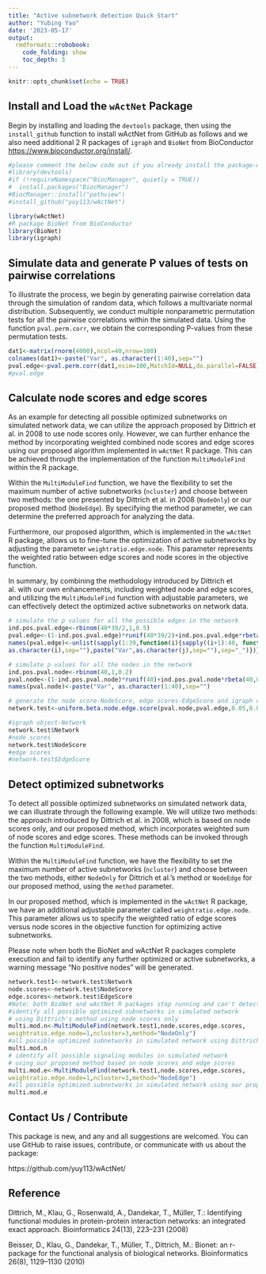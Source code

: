 ```yaml
---
title: "Active subnetwork detection Quick Start"
author: "Yubing Yao"
date: '2023-05-17'
output: 
  rmdformats::robobook:
    code_folding: show
    toc_depth: 3
---
```


```r
knitr::opts_chunk$set(echo = TRUE)
```

## Install and Load the `wActNet` Package


Begin by installing and loading the `devtools` package, then using the `install_github` function to install wActNet from GitHub as follows and we also need additional 2 R packages of `igraph` and `BioNet` from BioConductor <https://www.bioconductor.org/install/>.



```r
#please comment the below code out if you already install the package-wActNet from github
#library(devtools)
#if (!requireNamespace("BiocManager", quietly = TRUE))
#  install.packages("BiocManager")
#BiocManager::install("pathview")
#install_github("yuy113/wActNet")

library(wActNet)
#R package BioNet from BioConductor 
library(BioNet)
library(igraph)
```

## Simulate data and generate P values of tests on pairwise correlations

To illustrate the process, we begin by generating pairwise correlation data through the simulation of random data, which follows a multivariate normal distribution. Subsequently, we conduct multiple nonparametric permutation tests for all the pairwise correlations within the simulated data. Using the function `pval.perm.corr`, we obtain the corresponding P-values from these permutation tests.

```r
dat1<-matrix(rnorm(4000),ncol=40,nrow=100)
colnames(dat1)<-paste("Var", as.character(1:40),sep="")
pval.edge<-pval.perm.corr(dat1,nsim=100,MatchId=NULL,do.parallel=FALSE)
#pval.edge
```

## Calculate node scores and edge scores 

As an example for detecting all possible optimized subnetworks on simulated network data, we can utilize the approach proposed by Dittrich et al. in 2008 to use node scores only. However, we can further enhance the method by incorporating weighted combined node scores and edge scores using our proposed algorithm implemented in `wActNet` R package. This can be achieved through the implementation of the function `MultiModuleFind` within the R package.

Within the `MultiModuleFind` function, we have the flexibility to set the maximum number of active subnetworks (`ncluster`) and choose between two methods: the one presented by Dittrich et al. in 2008 (`NodeOnly`) or our proposed method (`NodeEdge`). By specifying the method parameter, we can determine the preferred approach for analyzing the data.

Furthermore, our proposed algorithm, which is implemented in the `wActNet` R package, allows us to fine-tune the optimization of active subnetworks by adjusting the parameter `weightratio.edge.node`. This parameter represents the weighted ratio between edge scores and node scores in the objective function.

In summary, by combining the methodology introduced by Dittrich et al. with our own enhancements, including weighted node and edge scores, and utilizing the `MultiModuleFind` function with adjustable parameters, we can effectively detect the optimized active subnetworks on network data.


```r
# simulate the p values for all the possible edges in the network
ind.pos.pval.edge<-rbinom(40*39/2,1,0.5)
pval.edge<-(1-ind.pos.pval.edge)*runif(40*39/2)+ind.pos.pval.edge*rbeta(40*39/2,0.1,1)
names(pval.edge)<-unlist(sapply(1:39,function(i){sapply((i+1):40, function(j){paste(paste("Var",
as.character(i),sep=""),paste("Var",as.character(j),sep=""),sep="_")})}))

# simulate p values for all the nodes in the network
ind.pos.pval.node<-rbinom(40,1,0.2)
pval.node<-(1-ind.pos.pval.node)*runif(40)+ind.pos.pval.node*rbeta(40,0.1,1)
names(pval.node)<-paste("Var", as.character(1:40),sep="")

# generate the node score-NodeScore, edge scores-EdgeScore and igraph object-Network
network.test<-uniform.beta.node.edge.score(pval.node,pval.edge,0.05,0.05,dat1)

#igraph object-Network
network.test$Network
#node scores
network.test$NodeScore
#edge scores
#network.test$EdgeScore
```


## Detect optimized subnetworks 
To detect all possible optimized subnetworks on simulated network data, we can illustrate through the following example. We will utilize two methods: the approach introduced by Dittrich et al. in 2008, which is based on node scores only, and our proposed method, which incorporates weighted sum of node scores and edge scores. These methods can be invoked through the function `MultiModuleFind`.

Within the `MultiModuleFind` function, we have the flexibility to set the maximum number of active subnetworks (`ncluster`) and choose between the two methods, either `NodeOnly` for Dittrich et al.'s method or `NodeEdge` for our proposed method, using the `method` parameter.

In our proposed method, which is implemented in the `wActNet` R package, we have an additional adjustable parameter called `weightratio.edge.node`. This parameter allows us to specify the weighted ratio of edge scores versus node scores in the objective function for optimizing active subnetworks.

Please note when both the BioNet and wActNet R packages complete execution and fail to identify any further optimized or active subnetworks, a warning message "No positive nodes" will be generated.

```r
network.test1<-network.test$Network
node.scores<-network.test$NodeScore
edge.scores<-network.test$EdgeScore
#Note: both BioNet and wActNet R packages stop running and can't detect any optimized/active subnetwork further and complete, a warning output message-"No positive node" will be generated.
#identify all possible optimized subnetworks in simulated network
# using Dittrich's method using node scores only
multi.mod.n<-MultiModuleFind(network.test1,node.scores,edge.scores,
weightratio.edge.node=1,ncluster=3,method="NodeOnly")
#all possible optimized subnetworks in simulated network using Dittrich's method using node scores only
multi.mod.n
# identify all possible signaling modules in simulated network
# using our proposed method based on node scores and edge scores
multi.mod.e<-MultiModuleFind(network.test1,node.scores,edge.scores,
weightratio.edge.node=1,ncluster=3,method="NodeEdge")
#all possible optimized subnetworks in simulated network using our proposed method based on node scores and edge scores
multi.mod.e
```


## Contact Us / Contribute
This package is new, and any and all suggestions are welcomed. You can use GitHub to raise issues, contribute, or communicate with us about the package:

https://github.com/yuy113/wActNet/

## Reference

Dittrich, M., Klau, G., Rosenwald, A., Dandekar, T., Müller, T.: Identifying functional modules in protein-protein interaction
networks: an integrated exact approach. Bioinformatics 24(13), 223–231 (2008)

Beisser, D., Klau, G., Dandekar, T., Müller, T., Dittrich, M.: Bionet: an r-package for the functional analysis of biological
networks. Bioinformatics 26(8), 1129–1130 (2010)

